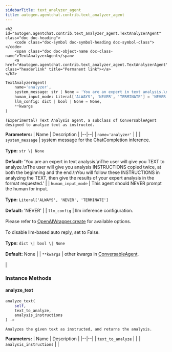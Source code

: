 ```yaml
---
sidebarTitle: text_analyzer_agent
title: autogen.agentchat.contrib.text_analyzer_agent
---
```


    <h2 id="autogen.agentchat.contrib.text_analyzer_agent.TextAnalyzerAgent" class="doc doc-heading">
        <code class="doc-symbol doc-symbol-heading doc-symbol-class"></code>
        <span class="doc doc-object-name doc-class-name">TextAnalyzerAgent</span>
        <a href="#autogen.agentchat.contrib.text_analyzer_agent.TextAnalyzerAgent" class="headerlink" title="Permanent link"></a>
    </h2>

```python
TextAnalyzerAgent(
    name='analyzer',
    system_message: str | None = 'You are an expert in text analysis.\nThe user will give you TEXT to analyze.\nThe user will give you analysis INSTRUCTIONS copied twice, at both the beginning and the end.\nYou will follow these INSTRUCTIONS in analyzing the TEXT, then give the results of your expert analysis in the format requested.',
    human_input_mode: Literal['ALWAYS', 'NEVER', 'TERMINATE'] = 'NEVER',
    llm_config: dict | bool | None = None,
    **kwargs
)
```

    (Experimental) Text Analysis agent, a subclass of ConversableAgent designed to analyze text as instructed.

<b>Parameters:</b>
| Name | Description |
|--|--|
| `name='analyzer'` |  |
| `system_message` | system message for the ChatCompletion inference.<br/><br/>**Type:** `str \| None`<br/><br/>**Default:** 'You are an expert in text analysis.\nThe user will give you TEXT to analyze.\nThe user will give you analysis INSTRUCTIONS copied twice, at both the beginning and the end.\nYou will follow these INSTRUCTIONS in analyzing the TEXT, then give the results of your expert analysis in the format requested.' |
| `human_input_mode` | This agent should NEVER prompt the human for input.<br/><br/>**Type:** `Literal['ALWAYS', 'NEVER', 'TERMINATE']`<br/><br/>**Default:** 'NEVER' |
| `llm_config` | llm inference configuration.<br/><br/>Please refer to [OpenAIWrapper.create](/docs/reference/oai/client#create) for available options.<br/><br/>To disable llm-based auto reply, set to False.<br/><br/>**Type:** `dict \| bool \| None`<br/><br/>**Default:** None |
| `**kwargs` | other kwargs in [ConversableAgent](../conversable_agent#init).<br/><br/> |

### Instance Methods

<code class="doc-symbol doc-symbol-heading doc-symbol-method"></code>
#### analyze_text
<a href="#autogen.agentchat.contrib.text_analyzer_agent.TextAnalyzerAgent.analyze_text" class="headerlink" title="Permanent link"></a>

```python
analyze_text(
    self,
    text_to_analyze,
    analysis_instructions
) -> 
```

    Analyzes the given text as instructed, and returns the analysis.

<b>Parameters:</b>
| Name | Description |
|--|--|
| `text_to_analyze` |  |
| `analysis_instructions` |  |

<br />